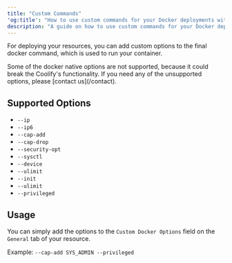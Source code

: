 ```yaml
---
title: "Custom Commands"
'og:title': "How to use custom commands for your Docker deployments with Coolify."
description: "A guide on how to use custom commands for your Docker deployments with Coolify."
---
```


For deploying your resources, you can add custom options to the final docker command, which is used to run your container.

<Warning>
Some of the docker native options are not supported, because it could break the Coolify's functionality. If you need any of the unsupported options, please [contact us](/contact).
</Warning>

## Supported Options
- `--ip`
- `--ip6`
- `--cap-add`
- `--cap-drop`
- `--security-opt`
- `--sysctl`
- `--device`
- `--ulimit`
- `--init`
- `--ulimit`
- `--privileged`

## Usage

You can simply add the options to the `Custom Docker Options` field on the `General` tab of your resource.

Example: `--cap-add SYS_ADMIN --privileged`
